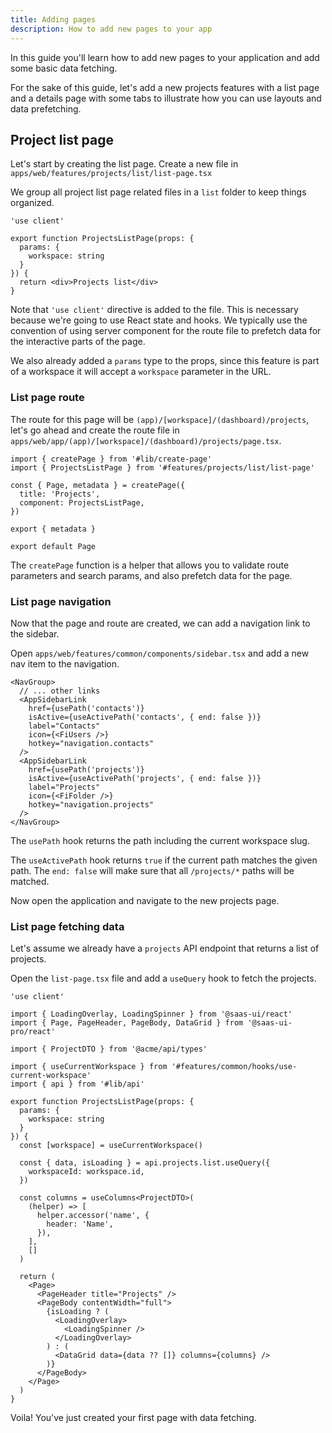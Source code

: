 ```yaml
---
title: Adding pages
description: How to add new pages to your app
---
```


In this guide you'll learn how to add new pages to your application and add some basic data fetching.

For the sake of this guide, let's add a new projects features with a list page and a details page with some tabs to illustrate how you can use layouts and data prefetching.

## Project list page

Let's start by creating the list page. Create a new file in `apps/web/features/projects/list/list-page.tsx`

We group all project list page related files in a `list` folder to keep things organized.

```tsx
'use client'

export function ProjectsListPage(props: {
  params: {
    workspace: string
  }
}) {
  return <div>Projects list</div>
}
```

Note that `'use client'` directive is added to the file. This is necessary because we're going to use React state and hooks.
We typically use the convention of using server component for the route file to prefetch data for the interactive parts of the page.

We also already added a `params` type to the props, since this feature is part of a workspace it will accept a `workspace` parameter in the URL.

### List page route

The route for this page will be `(app)/[workspace]/(dashboard)/projects`, let's go ahead and create the route file in `apps/web/app/(app)/[workspace]/(dashboard)/projects/page.tsx`.

```tsx
import { createPage } from '#lib/create-page'
import { ProjectsListPage } from '#features/projects/list/list-page'

const { Page, metadata } = createPage({
  title: 'Projects',
  component: ProjectsListPage,
})

export { metadata }

export default Page
```

The `createPage` function is a helper that allows you to validate route parameters and search params, and also prefetch data for the page.

### List page navigation

Now that the page and route are created, we can add a navigation link to the sidebar.

Open `apps/web/features/common/components/sidebar.tsx` and add a new nav item to the navigation.

```tsx
<NavGroup>
  // ... other links
  <AppSidebarLink
    href={usePath('contacts')}
    isActive={useActivePath('contacts', { end: false })}
    label="Contacts"
    icon={<FiUsers />}
    hotkey="navigation.contacts"
  />
  <AppSidebarLink
    href={usePath('projects')}
    isActive={useActivePath('projects', { end: false })}
    label="Projects"
    icon={<FiFolder />}
    hotkey="navigation.projects"
  />
</NavGroup>
```

The `usePath` hook returns the path including the current workspace slug.

The `useActivePath` hook returns `true` if the current path matches the given path. The `end: false` will make sure that all `/projects/*` paths will be matched.

Now open the application and navigate to the new projects page.

### List page fetching data

Let's assume we already have a `projects` API endpoint that returns a list of projects.

Open the `list-page.tsx` file and add a `useQuery` hook to fetch the projects.

```tsx
'use client'

import { LoadingOverlay, LoadingSpinner } from '@saas-ui/react'
import { Page, PageHeader, PageBody, DataGrid } from '@saas-ui-pro/react'

import { ProjectDTO } from '@acme/api/types'

import { useCurrentWorkspace } from '#features/common/hooks/use-current-workspace'
import { api } from '#lib/api'

export function ProjectsListPage(props: {
  params: {
    workspace: string
  }
}) {
  const [workspace] = useCurrentWorkspace()

  const { data, isLoading } = api.projects.list.useQuery({
    workspaceId: workspace.id,
  })

  const columns = useColumns<ProjectDTO>(
    (helper) => [
      helper.accessor('name', {
        header: 'Name',
      }),
    ],
    []
  )

  return (
    <Page>
      <PageHeader title="Projects" />
      <PageBody contentWidth="full">
        {isLoading ? (
          <LoadingOverlay>
            <LoadingSpinner />
          </LoadingOverlay>
        ) : (
          <DataGrid data={data ?? []} columns={columns} />
        )}
      </PageBody>
    </Page>
  )
}
```

Voila! You've just created your first page with data fetching.
